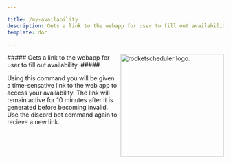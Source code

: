 ```yaml
---

title: /my-availability
description: Gets a link to the webapp for user to fill out availability.
template: doc

---
```




<Image src={headerImage} alt="rocketscheduler logo." width="240px" align="right"/>
<Badge text="Discord Bot Command" variant="tip" />
<Badge text="Players" variant="note" />
##### Gets a link to the webapp for user to fill out availability. #####

Using this command you will be given a time-sensative link to the web app to access your availability. 
The link will remain active for 10 minutes after it is generated before becoming invalid. 
Use the discord bot command again to recieve a new link. 


<LinkCard title="Report a Bug" href="https://discord.com/channels/1274919286585954325/1274921311730270299" 
description="If a link does not resolve to the domain: rocketscheduler.app, please do not use that link and report a bug immediately." />